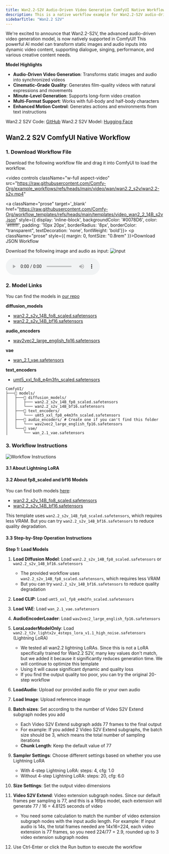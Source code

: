 ```yaml
---
title: Wan2.2-S2V Audio-Driven Video Generation ComfyUI Native Workflow Example
description: This is a native workflow example for Wan2.2-S2V audio-driven video generation in ComfyUI.
sidebarTitle: "Wan2.2 S2V"
---
```



We're excited to announce that Wan2.2-S2V, the advanced audio-driven video generation model, is now natively supported in ComfyUI! This powerful AI model can transform static images and audio inputs into dynamic video content, supporting dialogue, singing, performance, and various creative content needs.

**Model Highlights**
- **Audio-Driven Video Generation**: Transforms static images and audio into synchronized videos
- **Cinematic-Grade Quality**: Generates film-quality videos with natural expressions and movements
- **Minute-Level Generation**: Supports long-form video creation
- **Multi-Format Support**: Works with full-body and half-body characters
- **Enhanced Motion Control**: Generates actions and environments from text instructions

Wan2.2 S2V Code: [GitHub](https://github.com/aigc-apps/VideoX-Fun)
Wan2.2 S2V Model: [Hugging Face](https://huggingface.co/Wan-AI/Wan2.2-S2V-14B)


## Wan2.2 S2V ComfyUI Native Workflow

<UpdateReminder/>

### 1. Download Workflow File

Download the following workflow file and drag it into ComfyUI to load the workflow.

<video
  controls
  className="w-full aspect-video"
  src="https://raw.githubusercontent.com/Comfy-Org/example_workflows/refs/heads/main/video/wan/wan2.2_s2v/wan2.2-s2v.mp4"
></video>

<a className="prose"  target='_blank'  href="https://raw.githubusercontent.com/Comfy-Org/workflow_templates/refs/heads/main/templates/video_wan2_2_14B_s2v.json" style={{ display: 'inline-block', backgroundColor: '#0078D6', color: '#ffffff', padding: '10px 20px', borderRadius: '8px', borderColor: "transparent", textDecoration: 'none', fontWeight: 'bold'}}>
    <p className="prose" style={{ margin: 0, fontSize: "0.8rem" }}>Download JSON Workflow</p>
</a>

Download the following image and audio as input:
![input](https://raw.githubusercontent.com/Comfy-Org/example_workflows/refs/heads/main/video/wan/wan2.2_s2v/input.jpg)

<audio controls src="https://raw.githubusercontent.com/Comfy-Org/example_workflows/refs/heads/main/video/wan/wan2.2_s2v/input_audio.MP3">
  Your browser does not support audio playback.
</audio>

### 2. Model Links

You can find the models in [our repo](https://huggingface.co/Comfy-Org/Wan_2.2_ComfyUI_Repackaged)

**diffusion_models**       
- [wan2.2_s2v_14B_fp8_scaled.safetensors](https://huggingface.co/Comfy-Org/Wan_2.2_ComfyUI_Repackaged/resolve/main/split_files/diffusion_models/wan2.2_s2v_14B_fp8_scaled.safetensors)
- [wan2.2_s2v_14B_bf16.safetensors](https://huggingface.co/Comfy-Org/Wan_2.2_ComfyUI_Repackaged/resolve/main/split_files/diffusion_models/wan2.2_s2v_14B_bf16.safetensors)

**audio_encoders**
- [wav2vec2_large_english_fp16.safetensors](https://huggingface.co/Comfy-Org/Wan_2.2_ComfyUI_Repackaged/resolve/main/split_files/audio_encoders/wav2vec2_large_english_fp16.safetensors)

**vae**
- [wan_2.1_vae.safetensors](https://huggingface.co/Comfy-Org/Wan_2.2_ComfyUI_Repackaged/resolve/main/split_files/vae/wan_2.1_vae.safetensors)

**text_encoders**   
- [umt5_xxl_fp8_e4m3fn_scaled.safetensors](https://huggingface.co/Comfy-Org/Wan_2.1_ComfyUI_repackaged/resolve/main/split_files/text_encoders/umt5_xxl_fp8_e4m3fn_scaled.safetensors)


```
ComfyUI/
├───📂 models/
│   ├───📂 diffusion_models/
│   │   ├─── wan2.2_s2v_14B_fp8_scaled.safetensors
│   │   └─── wan2.2_s2v_14B_bf16.safetensors
│   ├───📂 text_encoders/
│   │   └─── umt5_xxl_fp8_e4m3fn_scaled.safetensors 
│   ├───📂 audio_encoders/ # Create one if you can't find this folder
│   │   └─── wav2vec2_large_english_fp16.safetensors 
│   └───📂 vae/
│       └── wan_2.1_vae.safetensors
```


### 3. Workflow Instructions

![Workflow Instructions](/images/tutorial/video/wan/wan_2.2_14b_s2v.jpg)

#### 3.1 About Lightning LoRA

#### 3.2 About fp8_scaled and bf16 Models

You can find both models [here](https://huggingface.co/Comfy-Org/Wan_2.2_ComfyUI_Repackaged/tree/main/split_files/diffusion_models):

- [wan2.2_s2v_14B_fp8_scaled.safetensors](https://huggingface.co/Comfy-Org/Wan_2.2_ComfyUI_Repackaged/resolve/main/split_files/diffusion_models/wan2.2_s2v_14B_fp8_scaled.safetensors)
- [wan2.2_s2v_14B_bf16.safetensors](https://huggingface.co/Comfy-Org/Wan_2.2_ComfyUI_Repackaged/resolve/main/split_files/diffusion_models/wan2.2_s2v_14B_bf16.safetensors)

This template uses `wan2.2_s2v_14B_fp8_scaled.safetensors`, which requires less VRAM. But you can try `wan2.2_s2v_14B_bf16.safetensors` to reduce quality degradation.

#### 3.3 Step-by-Step Operation Instructions

**Step 1: Load Models**
1. **Load Diffusion Model**: Load `wan2.2_s2v_14B_fp8_scaled.safetensors` or `wan2.2_s2v_14B_bf16.safetensors`
   - The provided workflow uses `wan2.2_s2v_14B_fp8_scaled.safetensors`, which requires less VRAM
   - But you can try `wan2.2_s2v_14B_bf16.safetensors` to reduce quality degradation
2. **Load CLIP**: Load `umt5_xxl_fp8_e4m3fn_scaled.safetensors`
3. **Load VAE**: Load `wan_2.1_vae.safetensors`
4. **AudioEncoderLoader**: Load `wav2vec2_large_english_fp16.safetensors`
5. **LoraLoaderModelOnly**: Load `wan2.2_t2v_lightx2v_4steps_lora_v1.1_high_noise.safetensors` (Lightning LoRA)
   - We tested all wan2.2 lightning LoRAs. Since this is not a LoRA specifically trained for Wan2.2 S2V, many key values don't match, but we added it because it significantly reduces generation time. We will continue to optimize this template
   - Using it will cause significant dynamic and quality loss
   - If you find the output quality too poor, you can try the original 20-step workflow
6. **LoadAudio**: Upload our provided audio file or your own audio
7. **Load Image**: Upload reference image
8. **Batch sizes**: Set according to the number of Video S2V Extend subgraph nodes you add
   - Each Video S2V Extend subgraph adds 77 frames to the final output
   - For example: If you added 2 Video S2V Extend subgraphs, the batch size should be 3, which means the total number of sampling iterations
   - **Chunk Length**: Keep the default value of 77

9. **Sampler Settings**: Choose different settings based on whether you use Lightning LoRA
   - With 4-step Lightning LoRA: steps: 4, cfg: 1.0
   - Without 4-step Lightning LoRA: steps: 20, cfg: 6.0
10. **Size Settings**: Set the output video dimensions
11. **Video S2V Extend**: Video extension subgraph nodes. Since our default frames per sampling is 77, and this is a 16fps model, each extension will generate 77 / 16 = 4.8125 seconds of video
    - You need some calculation to match the number of video extension subgraph nodes with the input audio length. For example: If input audio is 14s, the total frames needed are 14x16=224, each video extension is 77 frames, so you need 224/77 = 2.9, rounded up to 3 video extension subgraph nodes
12. Use Ctrl-Enter or click the Run button to execute the workflow

